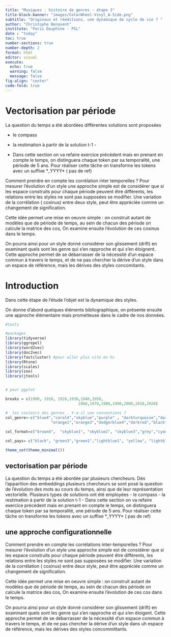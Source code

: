 ```yaml
---
title: "Musiques : histoire de genres - étape 3"
title-block-banner: "images/ColorWheel-Vinyl_A-Side.png"
subtitle: "Originaux et rééditions, une dynamique de cycle de vie ? "
author: "Christophe Benavent"
institute: "Paris Dauphine - PSL"
date : "today"
toc: true
number-sections: true
number-depth: 2
format: html
editor: visual
execute:
  echo: true
  warning: false
  message: false
fig-align: "center"
code-fold: true
---
```


# Vectorisation par période

La question du temps a été abordées différentes solutions sont proposées

-   le compass

-   la restimation à partir de la solution t-1 -

-   Dans cette section on va refaire exercice précédent mais en prenant en compte le temps, on distinguera chaque token par sa temporalité, une période de 5 ans. Pour réaliser cette tâche on transforme les tokens avec un suffixe \*\_YYYY\* ( pas de ref)

Comment prendre en compte les corrélation inter temporelles ? Pour mesurer l'évolution d'un style une approche simple est de considérer que si les espace construits pour chaque période peuvent être différents, les relations entre les styles ne sont pas supposées se modifier. Une variation de la corrélation ( cosinus) entre deux style, peut être appréciée comme un changement de signification.

Cette idée permet une mise en oeuvre simple : on construit autant de modèles que de période de temps, au sein de chacun des période on calcule la matrice des cos, On examine ensuite l'évolution de ces cosinus dans le temps.

On pourra ainsi pour un style donné considérer son glissement (drift) en examinant quels sont les genre qui s'en rapproche et qui s'en éloignent. Cette approche permet de se débarrasser de la nécessité d'un espace commun à travers le temps, et de ne pas chercher la dérive d'un style dans un espace de référence, mais les dérives des styles concomitants.

# Introduction

Dans cette étape de l'étude l'objet est la dynamique des styles.

On donne d'abord quelques éléments bibliographique, on présente ensuite une approche élémentaire mais prometteuse dans le cadre de nos données.

```r
#tools

#packages
library(tidyverse)
library(ggrepel)
library(word2vec)
library(doc2vec)
library(fastcluster) #pour aller plus vite en hc
library(Rtsne)
library(scales)
library(zoo)
library(jtools)


# pour ggplot

breaks = c(1900, 1910, 1920,1930,1940,1950,
                                1960,1970,1980,1990,2000,2010,2020)

#  les couleurs des genres . Y-a-il une conventions ?
col_genre<-c("blue4","coral4","skyblue","purple" , "darkturquoise","darkgreen",
                    "orange1","orange3","dodgerblue4","darkred","black","deeppink2","limegreen","red3","grey")
                    
col_format=c("brown4",  "skyblue1", "skyblue2", "skyblue3","grey","cyan",  "grey30")

col_pays= c("black", "green3","green1","lightblue1", "yellow", "lightblue2", "orange1", "lightblue4", "dodgerblue3", "dodgerblue1", "dodgerblue2","green2","lightblue3", "white", "green4", "orange2", "orange3", "blue3", "blue4")

theme_set(theme_minimal())
```

## vectorisation par période

La question du temps a été abordée par plusieurs chercheurs. Dès l'apparition des embeddings plusieurs chercheurs se sont posé la question de l'évolution des mots au cours du temps, ainsi que de leur représentation vectorielle. Plusieurs types de solutions ont été employées - le compass - la restimation à partir de la solution t-1 - Dans cette section on va refaire exercice précédent mais en prenant en compte le temps, on distinguera chaque token par sa temporalité, une période de 5 ans. Pour réaliser cette tâche on transforme les tokens avec un suffixe \*\_YYYY\* ( pas de ref)

## une approche configurationnelle

Comment prendre en compte les corrélations inter-temporelles ? Pour mesurer l'évolution d'un style une approche simple est de considérer que si les espace construits pour chaque période peuvent être différents, les relations entre les styles ne sont pas supposées se modifier. Une variation de la corrélation ( cosinus) entre deux style, peut être appréciée comme un changement de signification.

Cette idée permet une mise en oeuvre simple : on construit autant de modèles que de période de temps, au sein de chacun des période on calcule la matrice des cos, On examine ensuite l'évolution de ces cos dans le temps.

On pourra ainsi pour un style donné considérer son glissement (drift) en examinant quels sont les genre qui s'en rapproche et qui s'en éloigent. Cette approche permet de se débarrasser de la nécessité d'un espace commun à travers le temps, et de ne pas chercher la dérive d'un style dans uh espace de référence, mais les dérives des styles concommittants.
